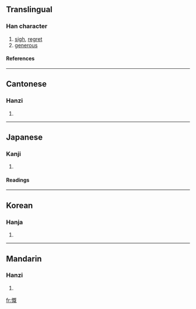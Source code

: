 ==Translingual==
===Han character===
{{Han char|rn=61|rad=心|as=09|sn=12|four=9101<sub>4</sub>|canj=心日戈山 (PAIU)}}
# [[sigh]], [[regret]]
# [[generous]]
====References====
{{Han ref|kx=0399.240|dkj=11122|dj=0739.110|hdz=42331.120|uh=6168|ud=24936|bh=B46E|bd=46190}}

----
==Cantonese==
===Hanzi===
{{yue-hanzi|jyut=|y=koi3}}
# {{defn|Cantonese}}

----
==Japanese==
===Kanji===
{{ja-kanji|grade=c|rs=心09}}
# {{defn|Japanese}} 
====Readings====
{{ja-readings|on=[[がい]] (gai), [[かい]] (kai)|kun=[[なげく]] (nageku)}}

----
==Korean==
===Hanja===
{{ko-hanja|hangeul=개|eumhun=|rv=gae|mr=kae|y=kay}}
# {{defn|Korean}}

----
==Mandarin==
===Hanzi===
{{cmn-hanzi|pin=[[kǎi]] (kai3)|wg=k'ai<sup>3</sup>}}
# {{defn|Mandarin}}

[[fr:慨]]
